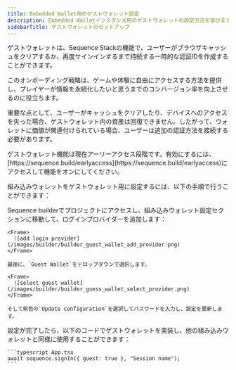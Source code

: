 ```yaml
---
title: Embedded Wallet用のゲストウォレット設定
description: Embedded Walletインスタンス用のゲストウォレットの設定方法を学びます。
sidebarTitle: ゲストウォレットのセットアップ
---
```


ゲストウォレットは、Sequence Stackの機能で、ユーザーがブラウザキャッシュをクリアするか、再度サインインするまで持続する一時的な認証IDを作成することができます。

このオンボーディング戦略は、ゲームや体験に自由にアクセスする方法を提供し、プレイヤーが情報を永続化したいと思うまでのコンバージョン率を向上させるのに役立ちます。

重要な点として、ユーザーがキャッシュをクリアしたり、デバイスへのアクセスを失った場合、ゲストウォレット内の資産は回復できません。したがって、ウォレットに価値が関連付けられている場合、ユーザーは追加の認証方法を接続する必要があります。

<Warning>
  ゲストウォレット機能は現在アーリーアクセス段階です。有効にするには、[https://sequence.build/earlyaccess](https://sequence.build/earlyaccess)にアクセスして機能をオンにしてください。
</Warning>

組み込みウォレットをゲストウォレット用に設定するには、以下の手順で行うことができます：

<Steps>
  <Step title="Builder Configuration">
    Sequence builderでプロジェクトにアクセスし、組み込みウォレット設定セクションに移動して、ログインプロバイダーを追加します：

    <Frame>
      ![add login provider](/images/builder/builder_guest_wallet_add_provider.png)
    </Frame>

    最後に、`Guest Wallet`をドロップダウンで選択します。

    <Frame>
      ![select guest wallet](/images/builder/builder_guess_wallet_select_provider.png)
    </Frame>

    そして紫色の`Update configuration`を選択してパスワードを入力し、設定を更新します。
  </Step>

  <Step title="Implementation">
    設定が完了したら、以下のコードでゲストウォレットを実装し、他の組み込みウォレットと同様に使用することができます：

    ```typescript App.tsx
    await sequence.signIn({ guest: true }, "Session name");
    ```
  </Step>
</Steps>
